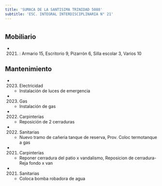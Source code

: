 ```yaml
---
title: 'SUMACA DE LA SANTISIMA TRINIDAD 5088'
subtitle: 'ESC. INTEGRAL INTERDISCIPLINARIA N° 21'
---
```


#


## Mobiliario

*  (2021) : Armario 15, Escritorio 9, Pizarrón 6, Silla escolar 3, Varios 10 





## Mantenimiento

*  (2023) Electricidad 
    + Instalación de luces de emergencia

*  (2023) Gas 
    + Instalación de gas

*  (2022) Carpinterías 
    + Reposición de 2 cerraduras

*  (2022) Sanitarias 
    + Nuevo tramo de cañeria tanque de reserva, Prov. Coloc  termotanque a gas

*  (2021) Carpinterías 
    + Reponer cerradura del patio x vandalismo, Reposicion de cerradura-Reja fondo x van

*  (2021) Sanitarias 
    + Coloca bomba robadora de agua




